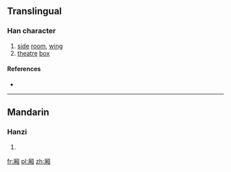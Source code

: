 {{also|廂}}
==Translingual==

===Han character===
{{Han char|rn=27|rad=厂|as=09|sn=11|four=|canj=一木月山 (MDBU)|ids=⿸[[厂]][[相]]}}

# [[side]] [[room]], [[wing]]
# [[theatre]] [[box]]

====References====
* {{Han ref|kx=0162.191|hdz=10075.090|uh=53A2|ud=21410}}

----

==Mandarin==

===Hanzi===
{{cmn-hanzi|tra=廂|pin=[[xiāng]] ([[xiang1]])|wg=hsiang<sup>1</sup>}}

# {{defn|lang=cmn|sort=厂09}}

[[fr:厢]]
[[pl:厢]]
[[zh:厢]]